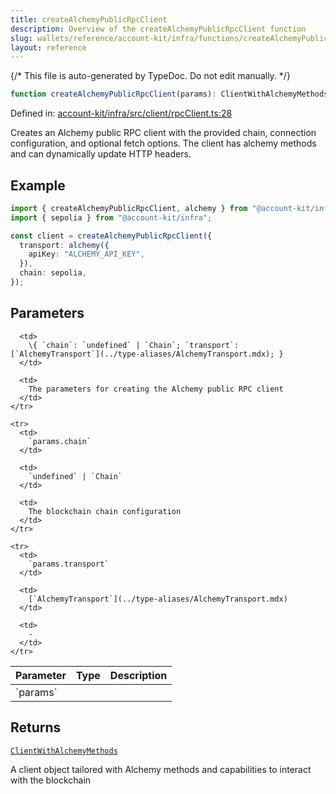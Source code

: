 ```yaml
---
title: createAlchemyPublicRpcClient
description: Overview of the createAlchemyPublicRpcClient function
slug: wallets/reference/account-kit/infra/functions/createAlchemyPublicRpcClient
layout: reference
---
```


{/* This file is auto-generated by TypeDoc. Do not edit manually. */}

```ts
function createAlchemyPublicRpcClient(params): ClientWithAlchemyMethods;
```

Defined in: [account-kit/infra/src/client/rpcClient.ts:28](https://github.com/alchemyplatform/aa-sdk/blob/dc58c113ff1eeb06d4b3f76c505cbbaad47db8fc/account-kit/infra/src/client/rpcClient.ts#L28)

Creates an Alchemy public RPC client with the provided chain, connection configuration, and optional fetch options. The client has alchemy methods and can dynamically update HTTP headers.

## Example

```ts
import { createAlchemyPublicRpcClient, alchemy } from "@account-kit/infra";
import { sepolia } from "@account-kit/infra";

const client = createAlchemyPublicRpcClient({
  transport: alchemy({
    apiKey: "ALCHEMY_API_KEY",
  }),
  chain: sepolia,
});
```

## Parameters

<table>
  <thead>
    <tr>
      <th align="left">Parameter</th>
      <th align="left">Type</th>
      <th align="left">Description</th>
    </tr>
  </thead>

  <tbody>
    <tr>
      <td>
        `params`
      </td>

      <td>
        \{ `chain`: `undefined` | `Chain`; `transport`: [`AlchemyTransport`](../type-aliases/AlchemyTransport.mdx); }
      </td>

      <td>
        The parameters for creating the Alchemy public RPC client
      </td>
    </tr>

    <tr>
      <td>
        `params.chain`
      </td>

      <td>
        `undefined` | `Chain`
      </td>

      <td>
        The blockchain chain configuration
      </td>
    </tr>

    <tr>
      <td>
        `params.transport`
      </td>

      <td>
        [`AlchemyTransport`](../type-aliases/AlchemyTransport.mdx)
      </td>

      <td>
        ‐
      </td>
    </tr>

  </tbody>
</table>

## Returns

[`ClientWithAlchemyMethods`](../type-aliases/ClientWithAlchemyMethods.mdx)

A client object tailored with Alchemy methods and capabilities to interact with the blockchain
